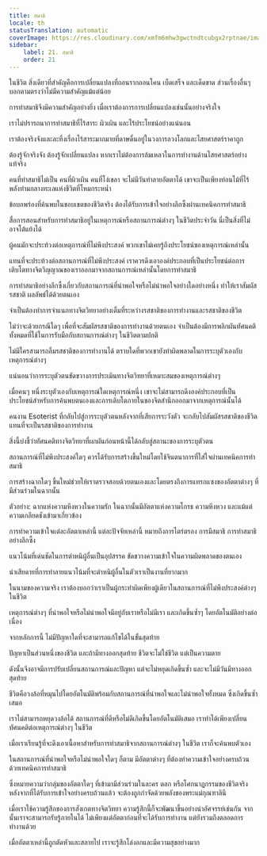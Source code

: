 ```yaml
---
title: สมาธิ
locale: th
statusTranslation: automatic
coverImage: https://res.cloudinary.com/xmfm6mhw3gwctndtcubgx2rptnae/image/upload/v1741354419/small_cover_la_gran_rebelion_28716e29d2.webp
sidebar:
    label: 21. สมาธิ
    order: 21
---
```

ในชีวิต สิ่งเดียวที่สำคัญคือการเปลี่ยนแปลงที่ถอนรากถอนโคน เบ็ดเสร็จ และเด็ดขาด ส่วนเรื่องอื่นๆ บอกตามตรงว่าไม่มีความสำคัญแม้แต่น้อย

การทำสมาธิจึงมีความสำคัญอย่างยิ่ง เมื่อเราต้องการการเปลี่ยนแปลงเช่นนั้นอย่างจริงใจ

เราไม่ปรารถนาการทำสมาธิที่ไร้สาระ ผิวเผิน และไร้ประโยชน์อย่างแน่นอน

เราต้องจริงจังและละทิ้งเรื่องไร้สาระมากมายที่ดาษดื่นอยู่ในวงการลวงโลกและไสยศาสตร์ราคาถูก

ต้องรู้จักจริงจัง ต้องรู้จักเปลี่ยนแปลง หากเราไม่ต้องการล้มเหลวในการทำงานด้านไสยศาสตร์อย่างแท้จริง

คนที่ทำสมาธิไม่เป็น คนที่ผิวเผิน คนที่โง่เขลา จะไม่มีวันทำลายอัตตาได้ เขาจะเป็นเพียงท่อนไม้ที่ไร้พลังท่ามกลางทะเลแห่งชีวิตที่โหมกระหน่ำ

ข้อบกพร่องที่ค้นพบในขอบเขตของชีวิตจริง ต้องได้รับการเข้าใจอย่างลึกซึ้งผ่านเทคนิคการทำสมาธิ

สื่อการสอนสำหรับการทำสมาธิอยู่ในเหตุการณ์หรือสถานการณ์ต่างๆ ในชีวิตประจำวัน นี่เป็นสิ่งที่ไม่อาจโต้แย้งได้

ผู้คนมักจะประท้วงต่อเหตุการณ์ที่ไม่พึงประสงค์ พวกเขาไม่เคยรู้ถึงประโยชน์ของเหตุการณ์เหล่านั้น

แทนที่จะประท้วงต่อสถานการณ์ที่ไม่พึงประสงค์ เราควรดึงเอาองค์ประกอบที่เป็นประโยชน์ต่อการเติบโตทางจิตวิญญาณของเราออกมาจากสถานการณ์เหล่านั้นโดยการทำสมาธิ

การทำสมาธิอย่างลึกซึ้งเกี่ยวกับสถานการณ์ที่น่าพอใจหรือไม่น่าพอใจอย่างใดอย่างหนึ่ง ทำให้เราสัมผัสรสชาติ ผลลัพธ์ได้ด้วยตนเอง

จำเป็นต้องทำการจำแนกทางจิตวิทยาอย่างเต็มที่ระหว่างรสชาติของการทำงานและรสชาติของชีวิต

ไม่ว่าจะด้วยกรณีใดๆ เพื่อที่จะสัมผัสรสชาติของการทำงานด้วยตนเอง จำเป็นต้องมีการพลิกผันทัศนคติทั้งหมดที่ใช้ในการรับมือกับสถานการณ์ต่างๆ ในชีวิตตามปกติ

ไม่มีใครสามารถลิ้มรสชาติของการทำงานได้ ตราบใดที่พวกเขายังทำผิดพลาดในการระบุตัวเองกับเหตุการณ์ต่างๆ

แน่นอนว่าการระบุตัวตนขัดขวางการประเมินทางจิตวิทยาที่เหมาะสมของเหตุการณ์ต่างๆ

เมื่อคนๆ หนึ่งระบุตัวเองกับเหตุการณ์ใดเหตุการณ์หนึ่ง เขาจะไม่สามารถดึงองค์ประกอบที่เป็นประโยชน์สำหรับการค้นพบตนเองและการเติบโตภายในของจิตสำนึกออกมาจากเหตุการณ์นั้นได้

คนงาน Esoterist ที่กลับไปสู่การระบุตัวตนหลังจากที่เสียการระวังตัว จะกลับไปสัมผัสรสชาติของชีวิตแทนที่จะเป็นรสชาติของการทำงาน

สิ่งนี้บ่งชี้ว่าทัศนคติทางจิตวิทยาที่ผกผันก่อนหน้านี้ได้กลับสู่สถานะของการระบุตัวตน

สถานการณ์ที่ไม่พึงประสงค์ใดๆ ควรได้รับการสร้างขึ้นใหม่โดยใช้จินตนาการที่ใส่ใจผ่านเทคนิคการทำสมาธิ

การสร้างฉากใดๆ ขึ้นใหม่ช่วยให้เราตรวจสอบด้วยตนเองและโดยตรงถึงการแทรกแซงของอัตตาต่างๆ ที่มีส่วนร่วมในฉากนั้น

ตัวอย่าง: ฉากแห่งความหึงหวงในความรัก ในฉากนั้นมีอัตตาแห่งความโกรธ ความหึงหวง และแม้แต่ความเกลียดชังเข้ามาเกี่ยวข้อง

การทำความเข้าใจแต่ละอัตตาเหล่านี้ แต่ละปัจจัยเหล่านี้ หมายถึงการไตร่ตรอง การมีสมาธิ การทำสมาธิอย่างลึกซึ้ง

แนวโน้มที่เด่นชัดในการตำหนิผู้อื่นเป็นอุปสรรค ขัดขวางความเข้าใจในความผิดพลาดของตนเอง

น่าเสียดายที่การทำลายแนวโน้มที่จะตำหนิผู้อื่นในตัวเราเป็นงานที่ยากมาก

ในนามของความจริง เราต้องบอกว่าเราเป็นผู้กระทำผิดเพียงผู้เดียวในสถานการณ์ที่ไม่พึงประสงค์ต่างๆ ในชีวิต

เหตุการณ์ต่างๆ ที่น่าพอใจหรือไม่น่าพอใจมีอยู่กับเราหรือไม่มีเรา และเกิดขึ้นซ้ำๆ โดยอัตโนมัติอย่างต่อเนื่อง

จากหลักการนี้ ไม่มีปัญหาใดที่จะสามารถแก้ไขได้ในขั้นสุดท้าย

ปัญหาเป็นส่วนหนึ่งของชีวิต และถ้ามีทางออกสุดท้าย ชีวิตจะไม่ใช่ชีวิต แต่เป็นความตาย

ดังนั้นจึงอาจมีการปรับเปลี่ยนสถานการณ์และปัญหา แต่จะไม่หยุดเกิดขึ้นซ้ำ และจะไม่มีวันมีทางออกสุดท้าย

ชีวิตคือวงล้อที่หมุนไปโดยอัตโนมัติพร้อมกับสถานการณ์ที่น่าพอใจและไม่น่าพอใจทั้งหมด ซึ่งเกิดขึ้นซ้ำเสมอ

เราไม่สามารถหยุดวงล้อได้ สถานการณ์ที่ดีหรือไม่ดีเกิดขึ้นโดยอัตโนมัติเสมอ เราทำได้เพียงเปลี่ยนทัศนคติต่อเหตุการณ์ต่างๆ ในชีวิต

เมื่อเราเรียนรู้ที่จะดึงเอาเนื้อหาสำหรับการทำสมาธิจากสถานการณ์ต่างๆ ในชีวิต เราก็จะค้นพบตัวเอง

ในสถานการณ์ที่น่าพอใจหรือไม่น่าพอใจใดๆ ก็ตาม มีอัตตาต่างๆ ที่ต้องทำความเข้าใจอย่างครบถ้วนด้วยเทคนิคการทำสมาธิ

ซึ่งหมายความว่ากลุ่มของอัตตาใดๆ ที่เข้ามามีส่วนร่วมในละคร ตลก หรือโศกนาฏกรรมของชีวิตจริง หลังจากที่ได้รับการเข้าใจอย่างครบถ้วนแล้ว จะต้องถูกกำจัดด้วยพลังของพระแม่กุณฑาลินี

เมื่อเราใช้ความรู้สึกของการสังเกตทางจิตวิทยา ความรู้สึกนี้ก็จะพัฒนาขึ้นอย่างน่าอัศจรรย์เช่นกัน จากนั้นเราจะสามารถรับรู้ภายในได้ ไม่เพียงแต่อัตตาก่อนที่จะได้รับการทำงาน แต่ยังรวมถึงตลอดการทำงานด้วย

เมื่ออัตตาเหล่านี้ถูกตัดหัวและสลายไป เราจะรู้สึกโล่งอกและมีความสุขอย่างมาก

